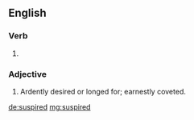 ==English==

===Verb===
{{head|en}}

# {{en-past of|suspire}}

===Adjective===
{{en-adj}}

# {{context|obsolete|lang=en}} Ardently desired or longed for; earnestly coveted.
#: {{rfquotek|Sir H. Wotton}}

[[de:suspired]]
[[mg:suspired]]